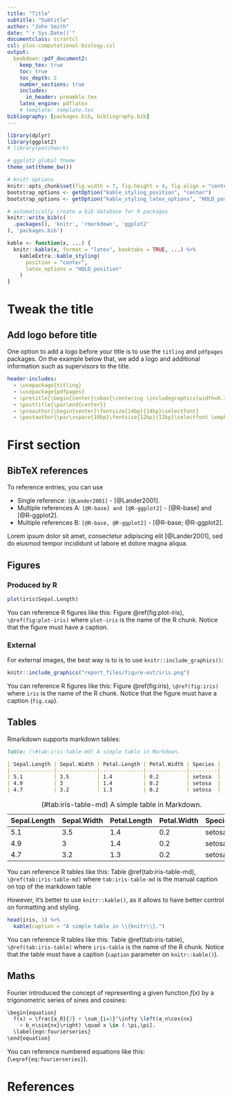 ```yaml
---
title: "Title"
subtitle: "Subtitle"
author: "John Smith"
date: "`r Sys.Date()`"
documentclass: scrartcl
csl: plos-computational-biology.csl
output:
  bookdown::pdf_document2:
    keep_tex: true
    toc: true
    toc_depth: 2
    number_sections: true
    includes:
      in_header: preamble.tex
    latex_engine: pdflatex
    # template: template.tex
bibliography: [packages.bib, bibliography.bib]
---
```


```r
library(dplyr)
library(ggplot2)
# library(patchwork)

# ggplot2 global theme
theme_set(theme_bw())

# knitr options
knitr::opts_chunk$set(fig.width = 7, fig.height = 4, fig.align = "center", out.width = '80%')
bootstrap_options <- getOption("kable_styling_position", "center")
bootstrap_options <- getOption("kable_styling_latex_options", "HOLD_position")
```

```r
# automatically create a bib database for R packages
knitr::write_bib(c(
  .packages(), 'knitr', 'rmarkdown', 'ggplot2'
), 'packages.bib')
```

```r
kable <- function(x, ...) {
  knitr::kable(x, format = "latex", booktabs = TRUE, ...) %>%
    kableExtra::kable_styling(
      position = "center",
      latex_options = "HOLD_position"
    )
}
```

# Tweak the title

## Add logo before title

One option to add a logo before your title is to use the `titling` and `pdfpages` packages. On the example below that, we add a logo and additional information such as supervisors to the title.

```yaml
header-includes: 
  - \usepackage{titling}
  - \usepackage{pdfpages}
  - \pretitle{\begin{center}\vbox{\centering \includegraphics[width=0.3\textwidth]{logo.pdf}}\vspace{24bp}\fontsize{15bp}{15bp}\selectfont\par \bfseries Annual Report \vspace{10bp} \fontsize{18bp}{18bp}\selectfont\par\bfseries}
  - \posttitle{\par\end{center}}
  - \preauthor{\begin{center}\fontsize{14bp}{14bp}\selectfont}
  - \postauthor{\par\vspace{10bp}\fontsize{12bp}{12bp}\selectfont \emph{Supervisor} Heather Davis \par \emph{Second supervisor} Bruce Williams \end{center}\vspace{24bp}}
```

# First section

## BibTeX references

To reference entries, you can use 

- Single reference: `[@Lander2001]` - [@Lander2001].
- Multiple references A: `[@R-base] and [@R-ggplot2]` - [@R-base] and [@R-ggplot2].
- Multiple references B: `[@R-base, @R-ggplot2]` - [@R-base; @R-ggplot2].

Lorem ipsum dolor sit amet, consectetur adipiscing elit [@Lander2001], sed do eiusmod tempor incididunt ut labore et dolore magna aliqua.

## Figures

### Produced by R

```r
plot(iris$Sepal.Length)
```

You can reference R figures like this: Figure \@ref(fig:plot-iris), `\@ref(fig:plot-iris)` where `plot-iris` is the name of the R chunk. Notice that the figure must have a caption.

### External

For external images, the best way is to is to use `knitr::include_graphics()`:

```r
knitr::include_graphics("report_files/figure-ext/iris.png")
```

You can reference R figures like this: Figure \@ref(fig:iris), `\@ref(fig:iris)` where `iris` is the name of the R chunk. Notice that the figure must have a caption (`fig.cap`).

## Tables

Rmarkdown supports markdown tables:

```md
Table: (\#tab:iris-table-md) A simple table in Markdown.

| Sepal.Length | Sepal.Width | Petal.Length | Petal.Width | Species |
|--------------|-------------|--------------|-------------|---------|
| 5.1          | 3.5         | 1.4          | 0.2         | setosa  |
| 4.9          | 3           | 1.4          | 0.2         | setosa  |
| 4.7          | 3.2         | 1.3          | 0.2         | setosa  |
```

Table: (\#tab:iris-table-md) A simple table in Markdown.

| Sepal.Length | Sepal.Width | Petal.Length | Petal.Width | Species |
|--------------|-------------|--------------|-------------|---------|
| 5.1          | 3.5         | 1.4          | 0.2         | setosa  |
| 4.9          | 3           | 1.4          | 0.2         | setosa  |
| 4.7          | 3.2         | 1.3          | 0.2         | setosa  |


You can reference R tables like this: Table \@ref(tab:iris-table-md), `\@ref(tab:iris-table-md)` where `tab:iris-table-md` is the manual caption on top of the markdown table

However, it's better to use `knitr::kable()`, as it allows to have better control on formatting and styling.

```r
head(iris, 3) %>% 
  kable(caption = "A simple table in \\{knitr\\}.")
```

You can reference R tables like this: Table \@ref(tab:iris-table), `\@ref(tab:iris-table)` where `iris-table` is the name of the R chunk. Notice that the table must have a caption (`caption` parameter on `knitr::kable()`).

## Maths 

Fourier introduced the concept of representing a given function $f(x)$ by a trigonometric series of sines and cosines:

```r
\begin{equation}
  f(x) = \frac{a_0}{2} + \sum_{i=1}^\infty \left(a_n\cos{nx} 
    + b_n\sin{nx}\right) \quad x \in (-\pi,\pi].
  \label{eqn:fourierseries}
\end{equation}
```

\begin{equation}
    f(x) = \frac{a_0}{2} + \sum_{i=1}^\infty \left(a_n\cos{nx} + b_n\sin{nx}\right) \quad x \in (-\pi,\pi].
    \label{eq:fourierseries}
\end{equation}

You can reference numbered equations like this: \eqref{eq:fourierseries} (`\eqref{eq:fourierseries}`).

# References {-}

